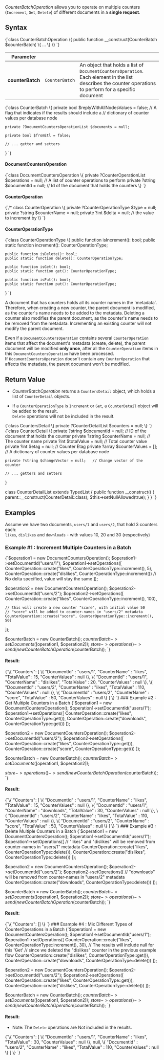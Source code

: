 
*CounterBatchOperation* allows you to operate on multiple counters (`Increment`, `Get`, `Delete`) of different documents in a **single request**.

## Syntax

<TabItem value="counter_batch_op" label="counter_batch_op">
<CodeBlock language="php">
{`class CounterBatchOperation
\{
    public function __construct(CounterBatch $counterBatch) \{ ... \}
\}
`}
</CodeBlock>
</TabItem>

| Parameter        |                |                                                                                                                                                              |
|------------------|----------------|--------------------------------------------------------------------------------------------------------------------------------------------------------------|
| **counterBatch** | `CounterBatch` | An object that holds a list of `DocumentCountersOperation`.<br/>Each element in the list describes the counter operations to perform for a specific document |

<TabItem value="counter_batch" label="counter_batch">
<CodeBlock language="php">
{`class CounterBatch
\{
    private bool $replyWithAllNodesValues = false;  // A flag that indicates if the results should include a
                                                    // dictionary of counter values per database node

    private ?DocumentCountersOperationList $documents = null;

    private bool $fromEtl = false;

    // ... getter and setters
\}
`}
</CodeBlock>
</TabItem>

#### DocumentCountersOperation 

<TabItem value="document_counters_op" label="document_counters_op">
<CodeBlock language="php">
{`class DocumentCountersOperation
\{
    private ?CounterOperationList $operations = null;   // A list of counter operations to perform
    private ?string $documentId = null;                 // Id of the document that holds the counters
\}
`}
</CodeBlock>
</TabItem>

#### CounterOperation 

<TabItem value="counter_operation" label="counter_operation">
<CodeBlock language="php">
{`/*
class CounterOperation
\{
    private ?CounterOperationType $type = null;
    private ?string $counterName = null;
    private ?int $delta = null;     // the value to increment by
\}
`}
</CodeBlock>
</TabItem>

#### CounterOperationType

<TabItem value="counter_operation_type" label="counter_operation_type">
<CodeBlock language="php">
{`class CounterOperationType
\{
    public function isIncrement(): bool;
    public static function increment(): CounterOperationType;

    public function isDelete(): bool;
    public static function delete(): CounterOperationType;

    public function isGet(): bool;
    public static function get(): CounterOperationType;

    public function isPut(): bool;
    public static function put(): CounterOperationType;
\}
`}
</CodeBlock>
</TabItem>

<Admonition type="info" title="Document updates as a result of a counter operation " id="document-updates-as-a-result-of-a-counter-operation" href="#document-updates-as-a-result-of-a-counter-operation">
A document that has counters holds all its counter names in the `metadata`.  
Therefore, when creating a new counter, the parent document is modified, as the counter's name needs to be added to the metadata.  
Deleting a counter also modifies the parent document, as the counter's name needs to be removed from the metadata.  
Incrementing an existing counter will not modify the parent document.

Even if a `DocumentCountersOperation` contains several `CounterOperation` items that affect the document's metadata (create, delete),
the parent document will be modified **only once**, after all the `CounterOperation` items in this `DocumentCountersOperation` have been processed.  
If `DocumentCountersOperation` doesn't contain any `CounterOperation` that affects the metadata, the parent document won't be modified.

</Admonition>



## Return Value

* *CounterBatchOperation* returns a `CountersDetail` object, which holds a list of `CounterDetail` objects.

* If a `CounterOperationType` is `Increment` or `Get`, a `CounterDetail` object will be added to the result.  
  `Delete` operations will not be included in the result.

<TabItem value="counters_detail" label="counters_detail">
<CodeBlock language="php">
{`class CountersDetail
\{
    private ?CounterDetailList $counters = null;
\}
`}
</CodeBlock>
</TabItem>

<TabItem value="counter_detail" label="counter_detail">
<CodeBlock language="php">
{`class CounterDetail
\{
    private ?string $documentId = null;     // ID of the document that holds the counter
    private ?string $counterName = null;    // The counter name
    private ?int $totalValue = null;        // Total counter value
    private ?int $etag = null;              // Counter Etag
    private ?array $counterValues = [];     // A dictionary of counter values per database node

    private ?string $changeVector = null;   // Change vector of the counter

    // ... getters and setters
\}

class CounterDetailList extends TypedList
\{
    public function __construct()
    \{
        parent::__construct(CounterDetail::class);
        $this->setNullAllowed(true);
    \}
\}
`}
</CodeBlock>
</TabItem>



## Examples

Assume we have two documents, `users/1` and `users/2`, that hold 3 counters each:  
`likes`, `dislikes` and `downloads` -  with values 10, 20 and 30 (respectively)
### Example #1 : Increment Multiple Counters in a Batch

<TabItem value="counter_batch_exmpl1" label="counter_batch_exmpl1">
<CodeBlock language="php">
{`$operation1 = new DocumentCountersOperation();
$operation1->setDocumentId("users/1");
$operation1->setOperations([
    CounterOperation::create("likes", CounterOperationType::increment(), 5),
    CounterOperation::create("dislikes", CounterOperationType::increment()) // No delta specified, value will stay the same
]);

$operation2 = new DocumentCountersOperation();
$operation2->setDocumentId("users/2");
$operation2->setOperations([
    CounterOperation::create("likes", CounterOperationType::increment(), 100),

    // this will create a new counter "score", with initial value 50
    // "score" will be added to counter-names in "users/2" metadata
    CounterOperation::create("score", CounterOperationType::increment(), 50)
]);

$counterBatch = new CounterBatch();
$counterBatch->setDocuments([$operation1, $operation2]);
$store->operations()->send(new CounterBatchOperation($counterBatch));
`}
</CodeBlock>
</TabItem>

#### Result:
<TabItem value="json" label="json">
<CodeBlock language="json">
{`\{
	"Counters": 
    [
		\{
			"DocumentId" : "users/1",
			"CounterName" : "likes",
			"TotalValue" : 15,
			"CounterValues" : null
		\},
        \{
			"DocumentId" : "users/1",
			"CounterName" : "dislikes",
			"TotalValue" : 20,
			"CounterValues" : null
		\},
        \{
			"DocumentId" : "users/2",
			"CounterName" : "likes",
			"TotalValue" : 110,
			"CounterValues" : null
		\},
        \{
			"DocumentId" : "users/2",
			"CounterName" : "score",
			"TotalValue" : 50,
			"CounterValues" : null
		\}
	]
\}
`}
</CodeBlock>
</TabItem>
### Example #2 : Get Multiple Counters in a Batch

<TabItem value="counter_batch_exmpl2" label="counter_batch_exmpl2">
<CodeBlock language="php">
{`$operation1 = new DocumentCountersOperation();
$operation1->setDocumentId("users/1");
$operation1->setOperations([
    CounterOperation::create("likes", CounterOperationType::get()),
    CounterOperation::create("downloads", CounterOperationType::get())
]);

$operation2 = new DocumentCountersOperation();
$operation2->setDocumentId("users/2");
$operation2->setOperations([
    CounterOperation::create("likes", CounterOperationType::get()),
    CounterOperation::create("score", CounterOperationType::get())
]);

$counterBatch = new CounterBatch();
$counterBatch->setDocuments([$operation1, $operation2]);

$store->operations()->send(new CounterBatchOperation($counterBatch));
`}
</CodeBlock>
</TabItem>

#### Result:

<TabItem value="json" label="json">
<CodeBlock language="json">
{`\{
	"Counters": 
    [
		\{
			"DocumentId" : "users/1",
			"CounterName" : "likes",
			"TotalValue" : 15,
			"CounterValues" : null
		\},
        \{
			"DocumentId" : "users/1",
			"CounterName" : "downloads",
			"TotalValue" : 30,
			"CounterValues" : null
		\},
        \{
			"DocumentId" : "users/2",
			"CounterName" : "likes",
			"TotalValue" : 110,
			"CounterValues" : null
		\},
        \{
			"DocumentId" : "users/2",
			"CounterName" : "score",
			"TotalValue" : 50,
			"CounterValues" : null
		\}
	]
\}
`}
</CodeBlock>
</TabItem>
### Example #3 : Delete Multiple Counters in a Batch

<TabItem value="counter_batch_exmpl3" label="counter_batch_exmpl3">
<CodeBlock language="php">
{`$operation1 = new DocumentCountersOperation();
$operation1->setDocumentId("users/1");
$operation1->setOperations([
    // "likes" and "dislikes" will be removed from counter-names in "users/1" metadata
    CounterOperation::create("likes", CounterOperationType::delete()),
    CounterOperation::create("dislikes", CounterOperationType::delete())
]);

$operation2 = new DocumentCountersOperation();
$operation2->setDocumentId("users/2");
$operation2->setOperations([
    // "downloads" will be removed from counter-names in "users/2" metadata
    CounterOperation::create("downloads", CounterOperationType::delete())
]);

$counterBatch = new CounterBatch();
$counterBatch->setDocuments([$operation1, $operation2]);
$store->operations()->send(new CounterBatchOperation($counterBatch));
`}
</CodeBlock>
</TabItem>

#### Result:

<TabItem value="json" label="json">
<CodeBlock language="json">
{`\{
	"Counters": []
\}
`}
</CodeBlock>
</TabItem>
### Example #4 : Mix Different Types of CounterOperations in a Batch

<TabItem value="counter_batch_exmpl4" label="counter_batch_exmpl4">
<CodeBlock language="php">
{`$operation1 = new DocumentCountersOperation();
$operation1->setDocumentId("users/1");
$operation1->setOperations([
    CounterOperation::create("likes", CounterOperationType::increment(), 30),
    // The results will include null for this 'Get'
    // since we deleted the "dislikes" counter in the previous example flow
    CounterOperation::create("dislikes", CounterOperationType::get()),
    CounterOperation::create("downloads", CounterOperationType::delete())
]);

$operation2 = new DocumentCountersOperation();
$operation2->setDocumentId("users/2");
$operation2->setOperations([
    CounterOperation::create("likes", CounterOperationType::get()),
    CounterOperation::create("dislikes", CounterOperationType::delete())
]);

$counterBatch = new CounterBatch();
$counterBatch->setDocuments([$operation1, $operation2]);
$store->operations()->send(new CounterBatchOperation($counterBatch));
`}
</CodeBlock>
</TabItem>

#### Result:

* Note: The `Delete` operations are Not included in the results.

<TabItem value="json" label="json">
<CodeBlock language="json">
{`\{
	"Counters": 
    [
		\{
			"DocumentId" : "users/1",
			"CounterName" : "likes",
			"TotalValue" : 30,
			"CounterValues" : null
		\},
        null,
        \{
			"DocumentId" : "users/2",
			"CounterName" : "likes",
			"TotalValue" : 110,
			"CounterValues" : null
		\}
	]
\}
`}
</CodeBlock>
</TabItem>




